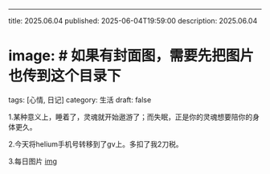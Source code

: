 ---
title: 2025.06.04
published: 2025-06-04T19:59:00
description: 2025.06.04
# image:    # 如果有封面图，需要先把图片也传到这个目录下
tags: [心情, 日记]
category: 生活
draft: false




1.某种意义上，睡着了，灵魂就开始遨游了；而失眠，正是你的灵魂想要陪你的身体更久。

2.今天将helium手机号转移到了gv上。多扣了我2刀税。

3.每日图片
[img](https://cdn.jsdelivr.net/gh/sjhxlll/pic@master/img/mocha%40%E6%96%B0%E5%88%8A%E5%A7%94%E8%A8%97%E4%B8%AD_STARS_93409096_p0.png)